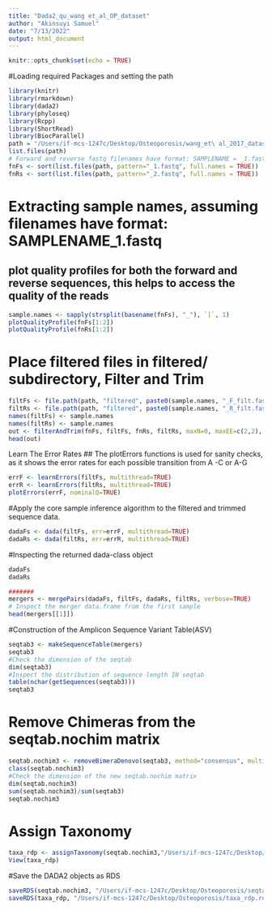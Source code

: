 ```yaml
---
title: "Dada2_qu_wang et_al_OP_dataset"
author: "Akinsuyi Samuel"
date: "7/13/2022"
output: html_document
---
```


```r
knitr::opts_chunk$set(echo = TRUE)
```

#Loading required Packages and setting the path

```r
library(knitr)
library(rmarkdown)
library(dada2)
library(phyloseq)
library(Rcpp)
library(ShortRead)
library(BiocParallel)
path = "/Users/if-mcs-1247c/Desktop/Osteoporosis/wang_et\ al_2017_dataset/fasTQ_OP" 
list.files(path)
# Forward and reverse fastq filenames have format: SAMPLENAME = _1.fastq and _2.fastq respectively
fnFs <- sort(list.files(path, pattern="_1.fastq", full.names = TRUE))
fnRs <- sort(list.files(path, pattern="_2.fastq", full.names = TRUE))
```
# Extracting sample names, assuming filenames have format: SAMPLENAME_1.fastq
## plot quality profiles for both the forward and reverse sequences, this helps to access the quality of the reads 
```r
sample.names <- sapply(strsplit(basename(fnFs), "_"), `[`, 1)
plotQualityProfile(fnFs[1:2])
plotQualityProfile(fnRs[1:2])
```
# Place filtered files in filtered/ subdirectory, Filter and Trim
```r
filtFs <- file.path(path, "filtered", paste0(sample.names, "_F_filt.fastq.gz"))
filtRs <- file.path(path, "filtered", paste0(sample.names, "_R_filt.fastq.gz"))
names(filtFs) <- sample.names
names(filtRs) <- sample.names
out <- filterAndTrim(fnFs, filtFs, fnRs, filtRs, maxN=0, maxEE=c(2,2), truncLen= c(270,240), truncQ=2, rm.phix=TRUE, trimLeft = c(26,26), compress=TRUE, multithread=TRUE )
head(out)

```
Learn The Error Rates
## The plotErrors functions is used for sanity checks, as it shows the error rates for each possible transition from A -C or A-G
```r
errF <- learnErrors(filtFs, multithread=TRUE)
errR <- learnErrors(filtRs, multithread=TRUE)
plotErrors(errF, nominalQ=TRUE)
```
#Apply the core sample inference algorithm to the filtered and trimmed sequence data.
```r
dadaFs <- dada(filtFs, err=errF, multithread=TRUE)
dadaRs <- dada(filtRs, err=errR, multithread=TRUE)
```
#Inspecting the returned dada-class object
```r
dadaFs
dadaRs

#######
mergers <- mergePairs(dadaFs, filtFs, dadaRs, filtRs, verbose=TRUE)
# Inspect the merger data.frame from the first sample
head(mergers[[1]])
```
#Construction of the Amplicon Sequence Variant Table(ASV)
```r
seqtab3 <- makeSequenceTable(mergers)
seqtab3
#Check the dimension of the seqtab
dim(seqtab3)
#Inspect the distribution of sequence length IN seqtab
table(nchar(getSequences(seqtab3)))
seqtab3

```
# Remove Chimeras from the seqtab.nochim matrix
```r
seqtab.nochim3 <- removeBimeraDenovo(seqtab3, method="consensus", multithread=TRUE, verbose=TRUE)
class(seqtab.nochim3)
#Check the dimension of the new seqtab.nochim matrix
dim(seqtab.nochim3)
sum(seqtab.nochim3)/sum(seqtab3)
seqtab.nochim3 
```
# Assign Taxonomy
```r
taxa_rdp <- assignTaxonomy(seqtab.nochim3,"/Users/if-mcs-1247c/Desktop/line/rdp_train_set_18.fa.gz", multithread=TRUE)
View(taxa_rdp)
```
#Save the DADA2 objects as RDS
```r
saveRDS(seqtab.nochim3, "/Users/if-mcs-1247c/Desktop/Osteoporosis/seqtab.nochim2.rds")
saveRDS(taxa_rdp, "/Users/if-mcs-1247c/Desktop/Osteoporosis/taxa_rdp.rds")
```